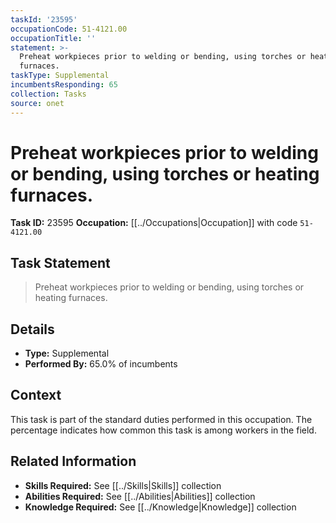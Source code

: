 ```yaml
---
taskId: '23595'
occupationCode: 51-4121.00
occupationTitle: ''
statement: >-
  Preheat workpieces prior to welding or bending, using torches or heating
  furnaces.
taskType: Supplemental
incumbentsResponding: 65
collection: Tasks
source: onet
---
```

# Preheat workpieces prior to welding or bending, using torches or heating furnaces.

**Task ID:** 23595
**Occupation:** [[../Occupations|Occupation]] with code `51-4121.00`

## Task Statement

> Preheat workpieces prior to welding or bending, using torches or heating furnaces.

## Details

- **Type:** Supplemental
- **Performed By:** 65.0% of incumbents

## Context

This task is part of the standard duties performed in this occupation. The percentage indicates how common this task is among workers in the field.

## Related Information

- **Skills Required:** See [[../Skills|Skills]] collection
- **Abilities Required:** See [[../Abilities|Abilities]] collection
- **Knowledge Required:** See [[../Knowledge|Knowledge]] collection
